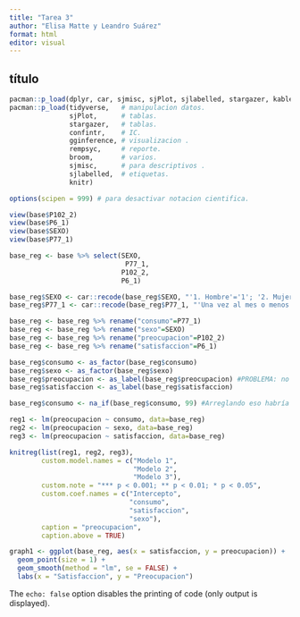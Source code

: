 ```yaml
---
title: "Tarea 3"
author: "Elisa Matte y Leandro Suárez"
format: html
editor: visual
---
```


## título

```r
pacman::p_load(dplyr, car, sjmisc, sjPlot, sjlabelled, stargazer, kableExtra, corrplot, texreg, ggplot2, ggpubr)
pacman::p_load(tidyverse,   # manipulacion datos.
               sjPlot,      # tablas.
               stargazer,   # tablas.
               confintr,    # IC.
               gginference, # visualizacion .
               rempsyc,     # reporte.
               broom,       # varios.
               sjmisc,      # para descriptivos .
               sjlabelled,  # etiquetas.
               knitr)

options(scipen = 999) # para desactivar notacion cientifica.

view(base$P102_2)
view(base$P6_1)
view(base$SEXO)
view(base$P77_1)

base_reg <- base %>% select(SEXO, 
                             P77_1,
                            P102_2,
                            P6_1)

base_reg$SEXO <- car::recode(base_reg$SEXO, "'1. Hombre'='1'; '2. Mujer'='2'")
base_reg$P77_1 <- car::recode(base_reg$P77_1, "'Una vez al mes o menos'='1'; 'Varias veces al mes'='2';'Varias veces a la semana'='3';'Varias veces al día'='4'")

base_reg <- base_reg %>% rename("consumo"=P77_1)
base_reg <- base_reg %>% rename("sexo"=SEXO)
base_reg <- base_reg %>% rename("preocupacion"=P102_2)
base_reg <- base_reg %>% rename("satisfaccion"=P6_1)

base_reg$consumo <- as_factor(base_reg$consumo)
base_reg$sexo <- as_factor(base_reg$sexo)
base_reg$preocupacion <- as_label(base_reg$preocupacion) #PROBLEMA: no funciona as_factor y con as_label como que se anulan las categorías 
base_reg$satisfaccion <- as_label(base_reg$satisfaccion)

base_reg$consumo <- na_if(base_reg$consumo, 99) #Arreglando eso habría que correr el código para que no se consideren los casos perdidos
```

```r
reg1 <- lm(preocupacion ~ consumo, data=base_reg)
reg2 <- lm(preocupacion ~ sexo, data=base_reg)
reg3 <- lm(preocupacion ~ satisfaccion, data=base_reg)

knitreg(list(reg1, reg2, reg3), 
        custom.model.names = c("Modelo 1",
                               "Modelo 2",
                               "Modelo 3"),
        custom.note = "*** p < 0.001; ** p < 0.01; * p < 0.05",
        custom.coef.names = c("Intercepto", 
                              "consumo",
                              "satisfaccion", 
                              "sexo"),
        caption = "preocupacion",
        caption.above = TRUE)
```

```r
graph1 <- ggplot(base_reg, aes(x = satisfaccion, y = preocupacion)) +
  geom_point(size = 1) +
  geom_smooth(method = "lm", se = FALSE) +
  labs(x = "Satisfaccion", y = "Preocupacion")
```

The `echo: false` option disables the printing of code (only output is displayed).

